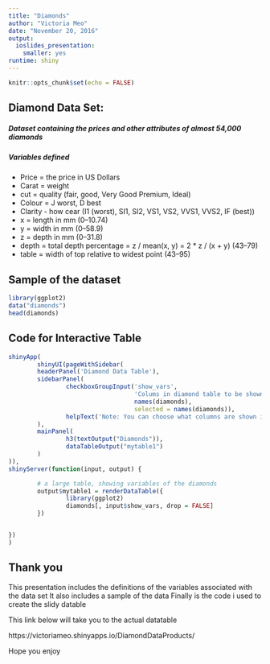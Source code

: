 ```yaml
---
title: "Diamonds"
author: "Victoria Meo"
date: "November 20, 2016"
output: 
  ioslides_presentation: 
    smaller: yes
runtime: shiny
---
```


```r
knitr::opts_chunk$set(echo = FALSE)
```

## Diamond Data Set: 
##### Dataset containing the prices and other attributes of almost 54,000 diamonds
##### Variables defined

- Price = the price in US Dollars 
- Carat = weight
- cut = quality (fair, good, Very Good Premium, Ideal)
- Colour = J worst, D best
- Clarity - how cear (I1 (worst), SI1, SI2, VS1, VS2, VVS1, VVS2, IF (best))
- x = length in mm (0--10.74)
- y = width in mm (0--58.9)
- z = depth in mm (0--31.8)
- depth = total depth percentage = z / mean(x, y) = 2 * z / (x + y) (43--79)
- table =  width of top relative to widest point (43--95)

## Sample of the dataset

```r
library(ggplot2)
data("diamonds")
head(diamonds)
```
## Code for Interactive Table

```r
shinyApp(
        shinyUI(pageWithSidebar(
        headerPanel('Diamond Data Table'),
        sidebarPanel(
                checkboxGroupInput('show_vars',
                                   'Colums in diamond table to be shown',
                                   names(diamonds),
                                   selected = names(diamonds)),
                helpText('Note: You can choose what columns are shown in the table by checking the box.')
        ),
        mainPanel(
                h3(textOutput("Diamonds")),
                dataTableOutput("mytable1")
        )
)),
shinyServer(function(input, output) {

        # a large table, showing variables of the diamonds
        output$mytable1 = renderDataTable({
                library(ggplot2)
                diamonds[, input$show_vars, drop = FALSE]
        })


})
)
```



## Thank you 

This presentation includes the definitions of the variables associated with the data set
It also includes a sample of the data
Finally is the code i used to create the slidy datable

This link below will take you to the actual datatable

https://victoriameo.shinyapps.io/DiamondDataProducts/

Hope you enjoy




